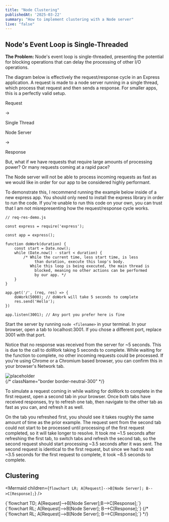 ```yaml
---
title: "Node Clustering"
publishedAt: '2025-03-22'
summary: "How to implement clustering with a Node server"
live: "false"
---
```



## Node's Event Loop is Single-Threaded

**The Problem:** Node's event loop is single-threaded, presenting the potential for blocking operations 
that can delay the processing of other I/O operations.

The diagram below is effectively the request/response cycle in an Express application. A request is made to a node server 
running in a single thread, which process that request and then sends a response. For smaller apps, this is a 
perfectly valid setup. 

<div className="mx-auto w-full flex justify-center items-center gap-x-1 relative bg-neutral-50 rounded-sm pt-8 pb-3 px-4">

<section className="p-4 flex justify-center items-center border border-neutral-200">
    <span>Request</span>
</section>

<span className="text-2xl">&#8594;</span>

<span className="absolute top-1 left-1/2 -translate-x-1/2 font-medium">Single Thread</span>
<section className="flex flex-col items-center">
<div className="flex justify-center items-center p-4 border border-neutral-300">
    <div className="p-4 flex justify-center items-center border border-neutral-200">
        <span className="font-medium">Node Server</span>
    </div>
</div>
</section>

<span className="text-2xl">&#8594;</span>

<section className="p-4 flex justify-center items-center border border-neutral-200">
    <span>Response</span>
</section>

</div>

But, what if we have requests that require large amounts of processing power? Or many requests coming at a rapid pace?

The Node server will not be able to process incoming requests as fast as we would like in order for our app to be considered 
highly performant.  

To demonstrate this, I recommend running the example below inside of a new express app. You should only need to install the express library in order to run the code. If you're unable to run this code 
on your own, you can trust that I am not misrepresenting how the request/response cycle works.

```
// req-res-demo.js 

const express = require('express');

const app = express();

function doWork(duration) {
    const start = Date.now();
    while (Date.now() - start < duration) {
        /* While the current time, less start time, is less 
             than duration, execute this loop's body.
           While this loop is being executed, the main thread is 
             blocked, meaning no other actions can be performed
             by our app. */
    }
}

app.get('/', (req, res) => {
    doWork(5000); // doWork will take 5 seconds to complete
    res.send('Hello');
})

app.listen(3001); // Any port you prefer here is fine
```

Start the server by running <code>node \<filename\></code> in your terminal. In your browser, 
open a tab to <span className="font-medium">localhost:3001</span>. 
If you chose a different port, replace 3001 with that port. 

Notice that no response was received from the server for ~5 seconds. 
This is due to the call to doWork taking 5 seconds to complete. 
While waiting for the function to complete, no other incoming requests could be processed. 
If you're using Chrome or a Chromium based browser, you can confirm this in your browser's Network tab.

<div className="relative w-full h-80">
<Image 
    fill
    alt="placeholder" 
    src="/evt-loop-blocked1.png"
/>
</div>
    {/* className="border border-neutral-300" */}


To simulate a request coming in while waiting for doWork to complete in the first request, open a second tab 
in your browser. Once both tabs have received responses, try to refresh one tab, then navigate to the other tab 
as fast as you can, and refresh it as well. 

On the tab you refreshed first, you should see it takes roughly the same amount of time as the prior example. 
The request sent from the second tab could not start to be processed until processing of the first request completed, 
so it will take longer to resolve.  It took me ~1.5 seconds after refreshing the first tab, to switch tabs and refresh 
the second tab, so the second request should start processing ~3.5 seconds after it was sent. The second request is 
identical to the first request, but since we had to wait ~3.5 seconds for the first request to complete, it took 
~8.5 seconds to complete.

## Clustering

<Mermaid children={`flowchart LR;
    A[Request]-->B[Node Server];
    B-->C[Response];`} />

<Mermaid>
{`flowchart TD; A[Request]-->B[Node Server];B-->C[Response];`}
</Mermaid>
<Mermaid>
{`flowchart RL;
    A[Request]-->B[Node Server];
    B-->C[Response];`}
</Mermaid>
{/* <Mermaid theme="neutral">
{`flowchart RL;
    A[Request]-->B[Node Server];
    B-->C[Response];`}
</Mermaid> */}

